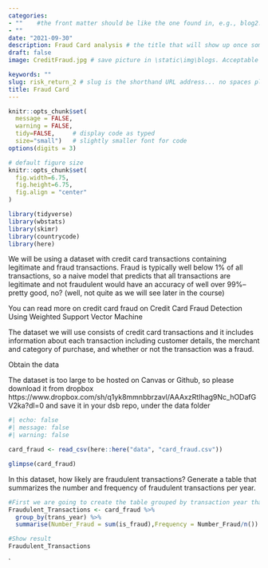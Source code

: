 ```yaml
---
categories:  
- ""    #the front matter should be like the one found in, e.g., blog2.md. It cannot be like the normal Rmd we used
- ""
date: "2021-09-30"
description: Fraud Card analysis # the title that will show up once someone gets to this page
draft: false
image: CreditFraud.jpg # save picture in \static\img\blogs. Acceptable formats= jpg, jpeg, or png . Your iPhone pics wont work

keywords: ""
slug: risk_return_2 # slug is the shorthand URL address... no spaces plz
title: Fraud Card
---
```

  



```r
knitr::opts_chunk$set(
  message = FALSE, 
  warning = FALSE, 
  tidy=FALSE,     # display code as typed
  size="small")   # slightly smaller font for code
options(digits = 3)

# default figure size
knitr::opts_chunk$set(
  fig.width=6.75, 
  fig.height=6.75,
  fig.align = "center"
)

```


```r
library(tidyverse)
library(wbstats)
library(skimr)
library(countrycode)
library(here)
```


We will be using a dataset with credit card transactions containing legitimate and fraud transactions. Fraud is typically well below 1% of all transactions, so a naive model that predicts that all transactions are legitimate and not fraudulent would have an accuracy of well over 99%– pretty good, no? (well, not quite as we will see later in the course)

You can read more on credit card fraud on Credit Card Fraud Detection Using Weighted Support Vector Machine

The dataset we will use consists of credit card transactions and it includes information about each transaction including customer details, the merchant and category of purchase, and whether or not the transaction was a fraud.

Obtain the data

The dataset is too large to be hosted on Canvas or Github, so please download it from dropbox https://www.dropbox.com/sh/q1yk8mmnbbrzavl/AAAxzRtIhag9Nc_hODafGV2ka?dl=0 and save it in your dsb repo, under the data folder


```r

#| echo: false
#| message: false
#| warning: false

card_fraud <- read_csv(here::here("data", "card_fraud.csv"))

glimpse(card_fraud)

```

In this dataset, how likely are fraudulent transactions? Generate a table that summarizes the number and frequency of fraudulent transactions per year.


```r
#First we are going to create the table grouped by transaction year that calculates de number of frauds they were and how frequent they occured. As sated by the text, the number should be very low
Fraudulent_Transactions <- card_fraud %>% 
  group_by(trans_year) %>% 
  summarise(Number_Fraud = sum(is_fraud),Frequency = Number_Fraud/n())

#Show result
Fraudulent_Transactions
```

`
